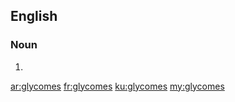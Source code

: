 ==English==

===Noun===
{{head|en|plural}}

# {{plural of|glycome|lang=en}}

[[ar:glycomes]]
[[fr:glycomes]]
[[ku:glycomes]]
[[my:glycomes]]